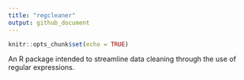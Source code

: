 ```yaml
---
title: "regcleaner"
output: github_document
---
```


```r
knitr::opts_chunk$set(echo = TRUE)
```

An R package intended to streamline data cleaning through the use of regular expressions. 
